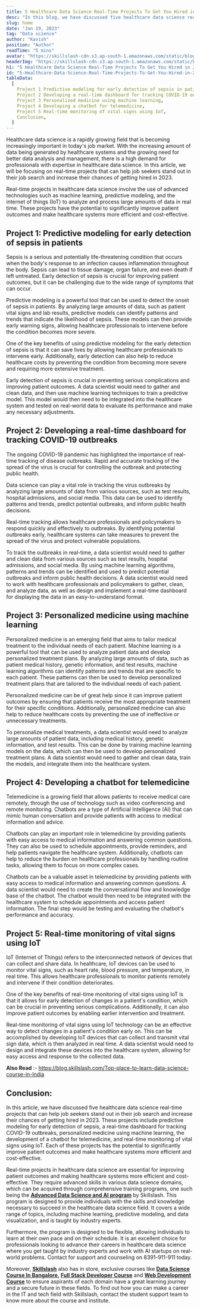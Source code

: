 ```yaml
---
title: 5 Healthcare Data Science Real-Time Projects To Get You Hired in 2023
desc: "In this blog, we have discussed five healthcare data science real-time projects that can help job seekers stand out in their job search "
slug: home
date: "Jan 19, 2023"
tag: "Data science"
author: "Kavish"
position: "Author"
readTime: "5 mins"
avatar: "https://skillslash-cdn.s3.ap-south-1.amazonaws.com/static/blog/avatar-02.webp"
headerImg: "https://skillslash-cdn.s3.ap-south-1.amazonaws.com/static/blog/5-health-care-real-time-projects-to-get-hired-at-2023.jpeg"
h1: "5 Healthcare Data Science Real-Time Projects To Get You Hired in 2023"
id: "5-Healthcare-Data-Science-Real-Time-Projects-To-Get-You-Hired-in-2023"
tableData:
  [
    Project 1 Predictive modeling for early detection of sepsis in patients,
    Project 2 Developing a real-time dashboard for tracking COVID-19 outbreaks,
    Project 3 Personalized medicine using machine learning,
    Project 4 Developing a chatbot for telemedicine,
    Project 5 Real-time monitoring of vital signs using IoT,
    Conclusion,
  ]
---
```


Healthcare data science is a rapidly growing field that is becoming increasingly important in today's job market. With the increasing amount of data being generated by healthcare systems and the growing need for better data analysis and management, there is a high demand for professionals with expertise in healthcare data science. In this article, we will be focusing on real-time projects that can help job seekers stand out in their job search and increase their chances of getting hired in 2023.

Real-time projects in healthcare data science involve the use of advanced technologies such as machine learning, predictive modeling, and the internet of things (IoT) to analyze and process large amounts of data in real time. These projects have the potential to significantly improve patient outcomes and make healthcare systems more efficient and cost-effective.

## Project 1: Predictive modeling for early detection of sepsis in patients

Sepsis is a serious and potentially life-threatening condition that occurs when the body's response to an infection causes inflammation throughout the body. Sepsis can lead to tissue damage, organ failure, and even death if left untreated. Early detection of sepsis is crucial for improving patient outcomes, but it can be challenging due to the wide range of symptoms that can occur.

Predictive modeling is a powerful tool that can be used to detect the onset of sepsis in patients. By analyzing large amounts of data, such as patient vital signs and lab results, predictive models can identify patterns and trends that indicate the likelihood of sepsis. These models can then provide early warning signs, allowing healthcare professionals to intervene before the condition becomes more severe.

One of the key benefits of using predictive modeling for the early detection of sepsis is that it can save lives by allowing healthcare professionals to intervene early. Additionally, early detection can also help to reduce healthcare costs by preventing the condition from becoming more severe and requiring more extensive treatment.

Early detection of sepsis is crucial in preventing serious complications and improving patient outcomes. A data scientist would need to gather and clean data, and then use machine learning techniques to train a predictive model. This model would then need to be integrated into the healthcare system and tested on real-world data to evaluate its performance and make any necessary adjustments.

## Project 2: Developing a real-time dashboard for tracking COVID-19 outbreaks

The ongoing COVID-19 pandemic has highlighted the importance of real-time tracking of disease outbreaks. Rapid and accurate tracking of the spread of the virus is crucial for controlling the outbreak and protecting public health.

Data science can play a vital role in tracking the virus outbreaks by analyzing large amounts of data from various sources, such as test results, hospital admissions, and social media. This data can be used to identify patterns and trends, predict potential outbreaks, and inform public health decisions.

Real-time tracking allows healthcare professionals and policymakers to respond quickly and effectively to outbreaks. By identifying potential outbreaks early, healthcare systems can take measures to prevent the spread of the virus and protect vulnerable populations.

To track the outbreaks in real-time, a data scientist would need to gather and clean data from various sources such as test results, hospital admissions, and social media. By using machine learning algorithms, patterns and trends can be identified and used to predict potential outbreaks and inform public health decisions. A data scientist would need to work with healthcare professionals and policymakers to gather, clean, and analyze data, as well as design and implement a real-time dashboard for displaying the data in an easy-to-understand format.

## Project 3: Personalized medicine using machine learning

Personalized medicine is an emerging field that aims to tailor medical treatment to the individual needs of each patient. Machine learning is a powerful tool that can be used to analyze patient data and develop personalized treatment plans. By analyzing large amounts of data, such as patient medical history, genetic information, and test results, machine learning algorithms can identify patterns and trends that are specific to each patient. These patterns can then be used to develop personalized treatment plans that are tailored to the individual needs of each patient.

Personalized medicine can be of great help since it can improve patient outcomes by ensuring that patients receive the most appropriate treatment for their specific conditions. Additionally, personalized medicine can also help to reduce healthcare costs by preventing the use of ineffective or unnecessary treatments.

To personalize medical treatments, a data scientist would need to analyze large amounts of patient data, including medical history, genetic information, and test results. This can be done by training machine learning models on the data, which can then be used to develop personalized treatment plans. A data scientist would need to gather and clean data, train the models, and integrate them into the healthcare system.

## Project 4: Developing a chatbot for telemedicine

Telemedicine is a growing field that allows patients to receive medical care remotely, through the use of technology such as video conferencing and remote monitoring. Chatbots are a type of Artificial Intelligence (AI) that can mimic human conversation and provide patients with access to medical information and advice.

Chatbots can play an important role in telemedicine by providing patients with easy access to medical information and answering common questions. They can also be used to schedule appointments, provide reminders, and help patients navigate the healthcare system. Additionally, chatbots can help to reduce the burden on healthcare professionals by handling routine tasks, allowing them to focus on more complex cases.

Chatbots can be a valuable asset in telemedicine by providing patients with easy access to medical information and answering common questions. A data scientist would need to create the conversational flow and knowledge base of the chatbot. The chatbot would then need to be integrated with the healthcare system to schedule appointments and access patient information. The final step would be testing and evaluating the chatbot's performance and accuracy.

## Project 5: Real-time monitoring of vital signs using IoT

IoT (Internet of Things) refers to the interconnected network of devices that can collect and share data. In healthcare, IoT devices can be used to monitor vital signs, such as heart rate, blood pressure, and temperature, in real time. This allows healthcare professionals to monitor patients remotely and intervene if their condition deteriorates.

One of the key benefits of real-time monitoring of vital signs using IoT is that it allows for early detection of changes in a patient's condition, which can be crucial in preventing serious complications. Additionally, it can also improve patient outcomes by enabling earlier intervention and treatment.

Real-time monitoring of vital signs using IoT technology can be an effective way to detect changes in a patient's condition early on. This can be accomplished by developing IoT devices that can collect and transmit vital sign data, which is then analyzed in real time. A data scientist would need to design and integrate these devices into the healthcare system, allowing for easy access and response to the collected data.

**Also Read** :- https://blog.skillslash.com/Top-place-to-learn-data-science-course-in-India

## Conclusion:

In this article, we have discussed five healthcare data science real-time projects that can help job seekers stand out in their job search and increase their chances of getting hired in 2023. These projects include predictive modeling for early detection of sepsis, a real-time dashboard for tracking COVID-19 outbreaks, personalized medicine using machine learning, the development of a chatbot for telemedicine, and real-time monitoring of vital signs using IoT. Each of these projects has the potential to significantly improve patient outcomes and make healthcare systems more efficient and cost-effective.

Real-time projects in healthcare data science are essential for improving patient outcomes and making healthcare systems more efficient and cost-effective. They require advanced skills in various data science domains, which can be acquired through comprehensive training programs, one such being the [**Advanced Data Science and AI program**](https://skillslash.com/advanced-data-science-and-ai-course-with-real-work-experience) by Skillslash. This program is designed to provide individuals with the skills and knowledge necessary to succeed in the healthcare data science field. It covers a wide range of topics, including machine learning, predictive modeling, and data visualization, and is taught by industry experts.

Furthermore, the program is designed to be flexible, allowing individuals to learn at their own pace and on their schedule. It is an excellent choice for professionals looking to advance their careers in healthcare data science where you get taught by industry experts and work with AI startups on real-world problems. Contact for support and counseling on 8391-911-911 today.

Moreover, **[Skillslash](https://skillslash.com/)** also has in store, exclusive courses like **[Data Science Course In Bangalore](https://skillslash.com/data-science-course-in-bangalore/),** **[Full Stack Developer Course](https://skillslash.com/full-stack-developer-course-in-bangalore)** and [**Web Development Course**](https://skillslash.com/full-stack-web-development-course) to ensure aspirants of each domain have a great learning journey and a secure future in these fields. To find out how you can make a career in the IT and tech field with Skillslash, contact the student support team to know more about the course and institute.
